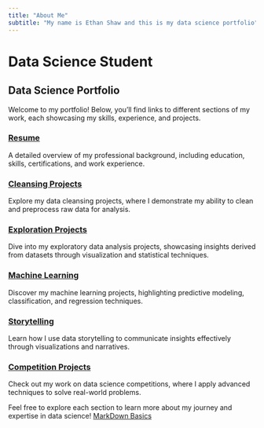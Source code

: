 ```yaml
---
title: "About Me"
subtitle: "My name is Ethan Shaw and this is my data science portfolio"
---
```


# Data Science Student
## Data Science Portfolio

Welcome to my portfolio! Below, you'll find links to different sections of my work, each showcasing my skills, experience, and projects.

### [Resume](resume.qmd)
A detailed overview of my professional background, including education, skills, certifications, and work experience.

### [Cleansing Projects](cleansing.qmd)
Explore my data cleansing projects, where I demonstrate my ability to clean and preprocess raw data for analysis.

### [Exploration Projects](exploration.qmd)
Dive into my exploratory data analysis projects, showcasing insights derived from datasets through visualization and statistical techniques.

### [Machine Learning](machine_learning.qmd)
Discover my machine learning projects, highlighting predictive modeling, classification, and regression techniques.

### [Storytelling](story_telling.qmd)
Learn how I use data storytelling to communicate insights effectively through visualizations and narratives.

### [Competition Projects](competition.qmd)
Check out my work on data science competitions, where I apply advanced techniques to solve real-world problems.

Feel free to explore each section to learn more about my journey and expertise in data science!
[MarkDown Basics](https://quarto.org/docs/authoring/markdown-basics.html#links-images)

